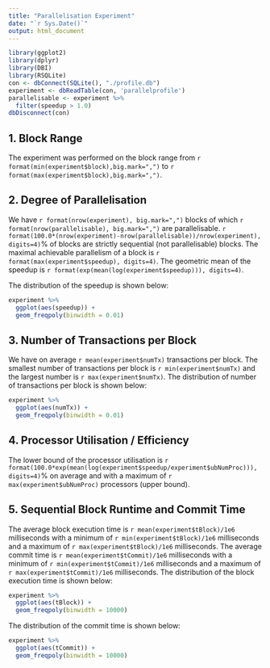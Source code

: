 ```yaml
---
title: "Parallelisation Experiment"
date: "`r Sys.Date()`"
output: html_document
---
```


```r
library(ggplot2)
library(dplyr)
library(DBI)
library(RSQLite)
con <- dbConnect(SQLite(), "./profile.db")
experiment <- dbReadTable(con, 'parallelprofile')
parallelisable <- experiment %>%
  filter(speedup > 1.0)
dbDisconnect(con)
```

## 1. Block Range

The experiment was performed on the block range from `r format(min(experiment$block),big.mark=",")` 
to `r format(max(experiment$block),big.mark=",")`.

## 2. Degree of Parallelisation 

We have `r format(nrow(experiment), big.mark=",")` blocks of which 
`r format(nrow(parallelisable), big.mark=",")` are parallelisable.
`r format(100.0*(nrow(experiment)-nrow(parallelisable))/nrow(experiment), digits=4)`% of blocks are 
strictly sequential (not parallelisable) blocks. 
The maximal achievable parallelism of a block is `r format(max(experiment$speedup), digits=4)`.
The geometric mean of the speedup is `r format(exp(mean(log(experiment$speedup))), digits=4)`.

The distribution of the speedup is shown below:
```r
experiment %>% 
  ggplot(aes(speedup)) + 
  geom_freqpoly(binwidth = 0.01)
```

## 3. Number of Transactions per Block

We have on average `r mean(experiment$numTx)` transactions per block. The 
smallest number of transactions per block is `r min(experiment$numTx)` and the 
largest number is `r max(experiment$numTx)`. The distribution of number of 
transactions per block is shown below:

```r
experiment %>% 
  ggplot(aes(numTx)) + 
  geom_freqpoly(binwidth = 0.01)
```

## 4. Processor Utilisation / Efficiency

The lower bound of the processor utilisation is `r format(100.0*exp(mean(log(experiment$speedup/experiment$ubNumProc))), digits=4)`% on average and with a maximum of `r max(experiment$ubNumProc)` processors (upper bound).

## 5. Sequential Block Runtime and Commit Time

The average block execution time is `r mean(experiment$tBlock)/1e6` milliseconds with 
a minimum of `r min(experiment$tBlock)/1e6` milliseconds and a maximum of `r max(experiment$tBlock)/1e6` milliseconds. 
The average commit time is `r mean(experiment$tCommit)/1e6` milliseconds with 
a minimum of `r min(experiment$tCommit)/1e6` milliseconds and a maximum of `r max(experiment$tCommit)/1e6` milliseconds.
The distribution of the block execution time is shown below:

```r
experiment %>% 
  ggplot(aes(tBlock)) + 
  geom_freqpoly(binwidth = 10000)
```

The distribution of the commit time is shown below:

```r
experiment %>% 
  ggplot(aes(tCommit)) + 
  geom_freqpoly(binwidth = 10000)
```
